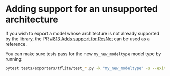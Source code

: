 <!--Copyright 2023 The HuggingFace Team. All rights reserved.

Licensed under the Apache License, Version 2.0 (the "License"); you may not use this file except in compliance with
the License. You may obtain a copy of the License at

http://www.apache.org/licenses/LICENSE-2.0

Unless required by applicable law or agreed to in writing, software distributed under the License is distributed on
an "AS IS" BASIS, WITHOUT WARRANTIES OR CONDITIONS OF ANY KIND, either express or implied. See the License for the
specific language governing permissions and limitations under the License.
-->

# Adding support for an unsupported architecture

If you wish to export a model whose architecture is not already supported by the library, the PR [#813 Adds support for ResNet](https://github.com/huggingface/optimum/pull/813 ) can be used as a reference.

You can make sure tests pass for the new `my_new_modeltype` model type by running:

```bash
pytest tests/exporters/tflite/test_*.py -k "my_new_modeltype" -s --exitfirst
```

